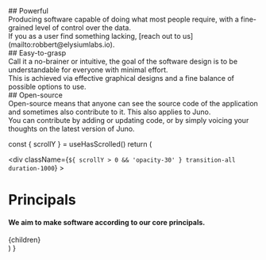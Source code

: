 
<div style={{paddingTop: '12.5%', paddingBottom: '12.5%', borderBottomWidth: '1px'}}>
## Powerful
<div style={{display: 'flex', justifyContent: 'center', paddingBottom: '2rem'}}>
  <ImPower size={20}/>
</div>
Producing software capable of doing what most people require, with a fine-grained level of control over the data.

<br />
If you as a user find something lacking, [reach out to us](mailto:robbert@elysiumlabs.io).

<br />
</div>

<div style={{paddingTop: '12.5%', paddingBottom: '12.5%', borderBottomWidth: '1px'}}>
## Easy-to-grasp
<div style={{display: 'flex', justifyContent: 'center', paddingBottom: '2rem'}}>
  <FaBrain size={20} />
</div>
Call it a no-brainer or intuitive, the goal of the software design is to be understandable for everyone with minimal effort.

<br />
This is achieved via effective graphical designs and a fine balance of possible options
to use.

<br />
</div>

<div style={{paddingTop: '12.5%', paddingBottom: '12.5%'}}>
## Open-source
<div style={{display: 'flex', justifyContent: 'center', paddingBottom: '2rem'}}>
  <FiEye size={20}/>
</div>
Open-source means that anyone can see the source code of the application and sometimes also contribute to it. This also applies to Juno.

<br />
You can contribute by adding or updating code, or by simply voicing your thoughts
on the latest version of Juno.

</div>

  const { scrollY } = useHasScrolled()
  return (
    <Layout>
      <SEO
        title="Principals"
        description="The principals we apply to our applications."
      />
      <div className="mx-4 sm:mx-auto sm:w-full max-w-7xl flex flex-col items-center">
        <div
          className={`${
            scrollY > 0 && 'opacity-30'
          } transition-all duration-1000`}
        >
          <h1>Principals</h1>
          <h4 className="text-gray-500">
            We aim to make software according to our core principals.
          </h4>
        </div>
        <div className="max-w-prose my-10">{children}</div>
      </div>
    </Layout>
  )
}
